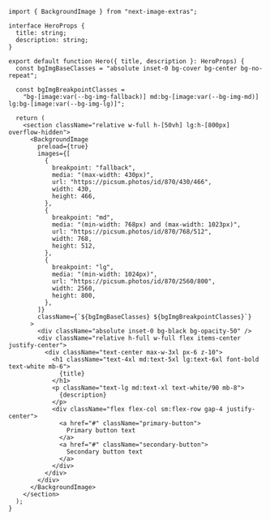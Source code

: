 ```tsx
import { BackgroundImage } from "next-image-extras";

interface HeroProps {
  title: string;
  description: string;
}

export default function Hero({ title, description }: HeroProps) {
  const bgImgBaseClasses = "absolute inset-0 bg-cover bg-center bg-no-repeat";

  const bgImgBreakpointClasses =
    "bg-[image:var(--bg-img-fallback)] md:bg-[image:var(--bg-img-md)] lg:bg-[image:var(--bg-img-lg)]";

  return (
    <section className="relative w-full h-[50vh] lg:h-[800px] overflow-hidden">
      <BackgroundImage
        preload={true}
        images={[
          {
            breakpoint: "fallback",
            media: "(max-width: 430px)",
            url: "https://picsum.photos/id/870/430/466",
            width: 430,
            height: 466,
          },
          {
            breakpoint: "md",
            media: "(min-width: 768px) and (max-width: 1023px)",
            url: "https://picsum.photos/id/870/768/512",
            width: 768,
            height: 512,
          },
          {
            breakpoint: "lg",
            media: "(min-width: 1024px)",
            url: "https://picsum.photos/id/870/2560/800",
            width: 2560,
            height: 800,
          },
        ]}
        className={`${bgImgBaseClasses} ${bgImgBreakpointClasses}`}
      >
        <div className="absolute inset-0 bg-black bg-opacity-50" />
        <div className="relative h-full w-full flex items-center justify-center">
          <div className="text-center max-w-3xl px-6 z-10">
            <h1 className="text-4xl md:text-5xl lg:text-6xl font-bold text-white mb-6">
              {title}
            </h1>
            <p className="text-lg md:text-xl text-white/90 mb-8">
              {description}
            </p>
            <div className="flex flex-col sm:flex-row gap-4 justify-center">
              <a href="#" className="primary-button">
                Primary button text
              </a>
              <a href="#" className="secondary-button">
                Secondary button text
              </a>
            </div>
          </div>
        </div>
      </BackgroundImage>
    </section>
  );
}
```
